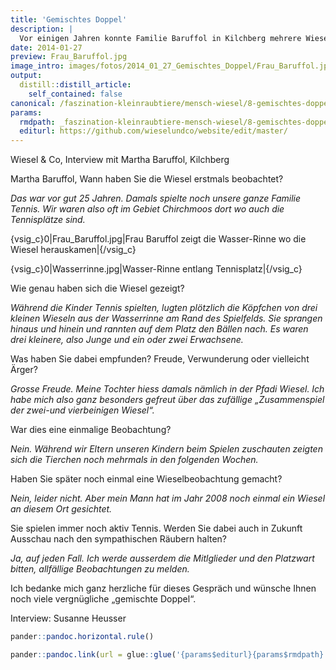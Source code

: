 ```yaml
---
title: 'Gemischtes Doppel'
description: |
  Vor einigen Jahren konnte Familie Baruffol in Kilchberg mehrere Wiesel sichten. Lesen Sie selbst die Geschichte einer erstaunlichen Beobachtung von Wieseln.
date: 2014-01-27
preview: Frau_Baruffol.jpg
image_intro: images/fotos/2014_01_27_Gemischtes_Doppel/Frau_Baruffol.jpg
output:
  distill::distill_article:
    self_contained: false
canonical: /faszination-kleinraubtiere/mensch-wiesel/8-gemischtes-doppel
params:
  rmdpath: _faszination-kleinraubtiere-mensch-wiesel/8-gemischtes-doppel/8-gemischtes-doppel.Rmd
  editurl: https://github.com/wieselundco/website/edit/master/
---
```


Wiesel & Co, Interview mit Martha Baruffol, Kilchberg  
  
Martha Baruffol, Wann haben Sie die Wiesel erstmals beobachtet?  
  
*Das war vor gut 25 Jahren. Damals spielte noch unsere ganze Familie
Tennis. Wir waren also oft  im Gebiet Chirchmoos dort wo auch die
Tennisplätze sind.*

<!-- {vsig}fotos/2014\_01\_27\_Gemischtes\_Doppel{/vsig} -->

{vsig\_c}0|Frau\_Baruffol.jpg|Frau Baruffol zeigt die Wasser-Rinne wo
die Wiesel herauskamen|{/vsig\_c}

{vsig\_c}0|Wasserrinne.jpg|Wasser-Rinne entlang Tennisplatz|{/vsig\_c}

  
Wie genau haben sich die Wiesel gezeigt?  
  
*Während die Kinder Tennis spielten, lugten plötzlich die Köpfchen von
drei kleinen Wieseln aus der Wasserrinne am Rand des Spielfelds. Sie
sprangen hinaus und hinein und  rannten auf dem Platz den Bällen nach.
Es waren drei kleinere, also Junge und ein oder zwei Erwachsene.*

  
Was haben Sie dabei empfunden? Freude, Verwunderung oder vielleicht
Ärger?  
  
*Grosse Freude. Meine Tochter hiess damals nämlich in der Pfadi Wiesel.
Ich habe mich also ganz besonders gefreut über das zufällige
„Zusammenspiel der zwei-und vierbeinigen Wiesel“.*  
  
War dies eine einmalige Beobachtung?  
  
*Nein. Während wir Eltern unseren Kindern beim Spielen zuschauten
zeigten sich die Tierchen noch mehrmals in den folgenden Wochen.*  
  
Haben Sie später noch einmal eine Wieselbeobachtung gemacht?  
  
*Nein, leider nicht. Aber mein Mann hat im Jahr 2008 noch einmal ein
Wiesel an diesem Ort gesichtet.*  
  
Sie spielen immer noch aktiv Tennis. Werden Sie dabei auch in Zukunft
Ausschau nach den sympathischen Räubern halten?  
  
*Ja, auf jeden Fall. Ich werde ausserdem die Mitlglieder und den
Platzwart bitten, allfällige Beobachtungen zu melden.*  
  
Ich bedanke mich ganz herzliche für dieses Gespräch und wünsche Ihnen
noch viele vergnügliche „gemischte Doppel“.  
  
Interview: Susanne Heusser

 

```r
pander::pandoc.horizontal.rule()

pander::pandoc.link(url = glue::glue('{params$editurl}{params$rmdpath}'),text = 'Artikel bearbeiten')
```

<!--http://wieselundco.ch/faszination-kleinraubtiere/mensch-wiesel/8-gemischtes-doppel-->
